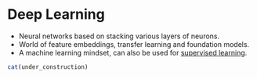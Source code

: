 # Deep Learning {#deep-learning}

* Neural networks based on stacking various layers of neurons.
* World of feature embeddings, transfer learning and foundation models.
* A machine learning mindset, can also be used for [supervised learning](#supervised-ml).


```r
cat(under_construction)
```

